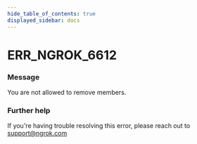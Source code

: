 ```yaml
---
hide_table_of_contents: true
displayed_sidebar: docs
---
```



# ERR_NGROK_6612

### Message

You are not allowed to remove members.

<ErrorDetails error="err_ngrok_6612" />

### Further help

If you're having trouble resolving this error, please reach out to [support@ngrok.com](mailto:support@ngrok.com?subject=Help%20with%20ERR_NGROK_6612)
